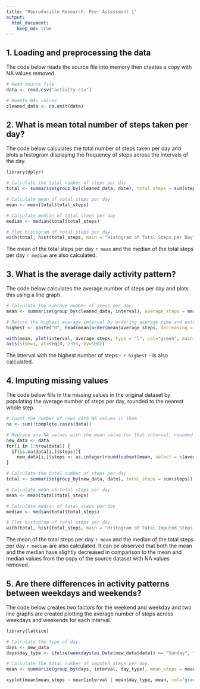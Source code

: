 ```yaml
---
title: "Reproducible Research: Peer Assessment 1"
output: 
  html_document:
    keep_md: true
---
```


## 1. Loading and preprocessing the data
The code below reads the source file into memory then creates a copy with NA values removed.

```r
# Read source file
data <- read.csv("activity.csv")

# Remote NAs values
cleaned_data <- na.omit(data)
```

## 2. What is mean total number of steps taken per day?
The code below calculates the total number of steps taken per day and plots a histogram displaying the frequency of steps across the intervals of the day.  

```r
library(dplyr)
```
```r
# Calculate the total number of steps per day
total <- summarise(group_by(cleaned_data, date), total_steps = sum(steps))

# Calculate mean of total steps per day 
mean <- mean(total$total_steps)

# Calculate median of total steps per day
median <- median(total$total_steps)

# Plot histogram of total steps per day.
with(total, hist(total_steps, main = "Histogram of Total Steps per Day", xlab = "Total Steps per Day", col = "light green"))
```

The mean of the total steps per day `r mean` and the median of the total steps per day `r median` are also calculated.

## 3. What is the average daily activity pattern?
The code below calculates the average number of steps per day and plots this using a line graph.  

```r
# Calculate the average number of steps per day.
mean <- summarise(group_by(cleaned_data, interval), average_steps = mean(steps))

# Return the highest average interval by ordering average time and extracting the interval - 08:35
highest <- paste("0", head(mean[order(mean$average_steps, decreasing = TRUE),], 1)$interval, sep="")

with(mean, plot(interval, average_steps, type = "l", col="green", main = "Average Daily Activity Pattern", xlab = "Hours of the Day", ylab = "Average steps across all days"))
axis(side=1, at=seq(0, 2355, by=500))

```

The interval with the highest number of steps - `r highest` - is also calculated.

## 4. Imputing missing values

The code below fills in the missing values in the original dataset by populating the average number of steps per day, rounded to the nearest whole step.

```r
# Count the number of rows with NA values in them
na <- sum(!complete.cases(data))

# Replace any NA values with the mean value for that interval, rounded to the nearest step.
new_data <- data
for(i in 1:nrow(data)) {
  if(is.na(data[i,]$steps)){ 
    new_data[i,]$steps <- as.integer(round(subset(mean, select = c(average_steps), interval == data[i,]$interval), digits = 0) )}
}

# Calculate the total number of steps per day
total <- summarise(group_by(new_data, date), total_steps = sum(steps))

# Calculate mean of total steps per day
mean <- mean(total$total_steps)

# Calculate median of total steps per day
median <- median(total$total_steps)

# Plot histogram of total steps per day.
with(total, hist(total_steps, main = "Histogram of Total Imputed Steps per Day", xlab = "Total Imputed Steps per Day", col = "light green"))

```

The mean of the total steps per day `r mean` and the median of the total steps per day `r median` are also calculated.  It can be observed that both the mean and the median have slightly decreased in comparison to the mean and median values from the copy of the source dataset with NA values removed.

## 5. Are there differences in activity patterns between weekdays and weekends?
The code below creates two factors for the weekend and weekday and two line graphs are created plotting the average number of steps across weekdays and weekends for each interval.

```r
library(lattice)
```

```r
# Calculate the type of day.
days <- new_data
days$day_type <- ifelse(weekdays(as.Date(new_data$date)) == "Sunday", "Weekend", ifelse(weekdays(as.Date(new_data$date)) == "Saturday", "Weekend", "Weekday"))

# Calculate the total number of imputed steps per day.
mean <- summarise(group_by(days, interval, day_type), mean_steps = mean(steps))

xyplot(mean$mean_steps ~ mean$interval | mean$day_type, mean, col="green", layout = c(1, 2), type = "l", xlab = "Interval", ylab = "Steps", par.settings = list(strip.background=list(col="lightgrey")))

```